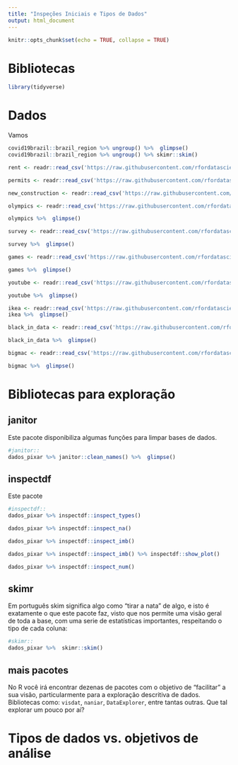 ```yaml
---
title: "Inspeções Iniciais e Tipos de Dados"
output: html_document
---
```


```r
knitr::opts_chunk$set(echo = TRUE, collapse = TRUE)
```

# Bibliotecas

```r
library(tidyverse)
```


# Dados
Vamos 

```r
covid19brazil::brazil_region %>% ungroup() %>%  glimpse()
covid19brazil::brazil_region %>% ungroup() %>% skimr::skim()
```


```r
rent <- readr::read_csv('https://raw.githubusercontent.com/rfordatascience/tidytuesday/master/data/2022/2022-07-05/rent.csv') %>%  glimpse()
```


```r
permits <- readr::read_csv('https://raw.githubusercontent.com/rfordatascience/tidytuesday/master/data/2022/2022-07-05/sf_permits.csv') %>%  glimpse()
```


```r
new_construction <- readr::read_csv('https://raw.githubusercontent.com/rfordatascience/tidytuesday/master/data/2022/2022-07-05/new_construction.csv') %>%  glimpse()
```

```r
olympics <- readr::read_csv('https://raw.githubusercontent.com/rfordatascience/tidytuesday/master/data/2021/2021-07-27/olympics.csv')

olympics %>%  glimpse()
```


```r
survey <- readr::read_csv('https://raw.githubusercontent.com/rfordatascience/tidytuesday/master/data/2021/2021-05-18/survey.csv')

survey %>%  glimpse()
```


```r
games <- readr::read_csv('https://raw.githubusercontent.com/rfordatascience/tidytuesday/master/data/2021/2021-03-16/games.csv')

games %>%  glimpse()
```



```r
youtube <- readr::read_csv('https://raw.githubusercontent.com/rfordatascience/tidytuesday/master/data/2021/2021-03-02/youtube.csv')

youtube %>%  glimpse()

```

```r
ikea <- readr::read_csv('https://raw.githubusercontent.com/rfordatascience/tidytuesday/master/data/2020/2020-11-03/ikea.csv')
ikea %>%  glimpse()
```

```r
black_in_data <- readr::read_csv('https://raw.githubusercontent.com/rfordatascience/tidytuesday/master/data/2020/2020-11-17/black_in_data.csv')

black_in_data %>%  glimpse()
```

```r
bigmac <- readr::read_csv('https://raw.githubusercontent.com/rfordatascience/tidytuesday/master/data/2020/2020-12-22/big-mac.csv')

bigmac %>%  glimpse()
```



# Bibliotecas para exploração 

## janitor
Este pacote disponibiliza algumas funções para limpar bases de dados. 

```r
#janitor::
dados_pixar %>% janitor::clean_names() %>%  glimpse()
```


## inspectdf
Este pacote 

```r
#inspectdf::
dados_pixar %>% inspectdf::inspect_types()
```

```r
dados_pixar %>% inspectdf::inspect_na()
```

```r
dados_pixar %>% inspectdf::inspect_imb()
```

```r
dados_pixar %>% inspectdf::inspect_imb() %>% inspectdf::show_plot()
```

```r
dados_pixar %>% inspectdf::inspect_num()
```

## skimr

Em português skim significa algo como "tirar a nata" de algo, e isto é exatamente o que este pacote faz, visto que nos permite uma visão geral de toda a base, com uma serie de estatísticas importantes, respeitando o tipo de cada coluna:

```r
#skimr::
dados_pixar %>%  skimr::skim()
```



## mais pacotes

No R você irá encontrar dezenas de pacotes com o objetivo de "facilitar" a sua visão, particularmente para a exploração descritiva de dados. Bibliotecas como: `visdat`, `naniar`, `DataExplorer`, entre tantas outras. Que tal explorar um pouco por aí? 


# Tipos de dados vs. objetivos de análise 


